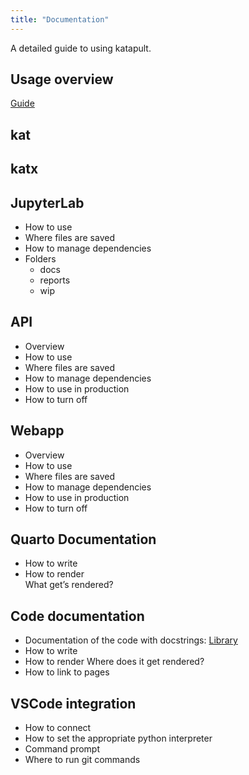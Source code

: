 ```yaml
---
title: "Documentation"
---
```


A detailed guide to using katapult.

## Usage overview

[Guide](../nbk/docs/usage.ipynb)

## kat

## katx

## JupyterLab

* How to use
* Where files are saved
* How to manage dependencies
* Folders
  * docs
  * reports
  * wip

## API

* Overview
* How to use
* Where files are saved
* How to manage dependencies
* How to use in production
* How to turn off

## Webapp

* Overview
* How to use
* Where files are saved
* How to manage dependencies
* How to use in production
* How to turn off

## Quarto Documentation

* How to write  
* How to render  
  What get's rendered?

## Code documentation

* Documentation of the code with docstrings: [Library](../lib/)
* How to write
* How to render
  Where does it get rendered?
* How to link to pages

## VSCode integration
* How to connect
* How to set the appropriate python interpreter
* Command prompt
* Where to run git commands
